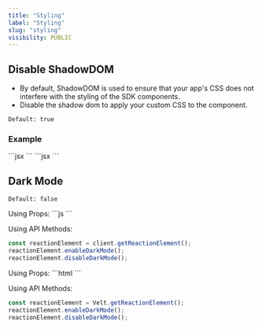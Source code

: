 ```yaml
---
title: "Styling"
label: "Styling"
slug: "styling"
visibility: PUBLIC
---
```


## Disable ShadowDOM
- By default, ShadowDOM is used to ensure that your app's CSS does not interfere with the styling of the SDK components.
- Disable the shadow dom to apply your custom CSS to the component.

`Default: true`

### Example

<Tabs>

<Tab title="React / Next.js">
```jsx
<VeltInlineReactionsSection shadowDom={false} />
```

</Tab>

<Tab title="HTML / Other Frameworks">
```jsx
<velt-inline-reactions-section shadow-dom="false"></velt-inline-reactions-section>
```

</Tab>

</Tabs>


## Dark Mode

`Default: false`

<Tabs>

<Tab title="React / Next.js">
Using Props:
```js
<VeltInlineReactionsSection darkMode={true} />
```

Using API Methods:
```js
const reactionElement = client.getReactionElement();
reactionElement.enableDarkMode();
reactionElement.disableDarkMode();
```
</Tab>

<Tab title="HTML / Other Frameworks">
Using Props:
```html
<velt-inline-reactions-section dark-mode="true"></velt-inline-reactions-section>
```

Using API Methods:
```js
const reactionElement = Velt.getReactionElement();
reactionElement.enableDarkMode();
reactionElement.disableDarkMode();
```
</Tab>

</Tabs>